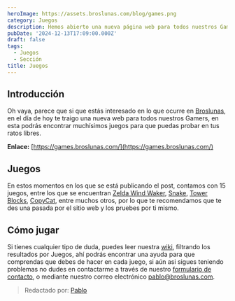 ```yaml
---
heroImage: https://assets.broslunas.com/blog/games.png
category: Juegos
description: Hemos abierto una nueva página web para todos nuestros Gamers
pubDate: '2024-12-13T17:09:00.000Z'
draft: false
tags:
  - Juegos
  - Sección
title: Juegos
---
```

## Introducción
Oh vaya, parece que si que estás interesado en lo que ocurre en [Broslunas](https://broslunas.com), en el día de hoy te traigo una nueva web para todos nuestros Gamers, en esta podrás encontrar muchísimos juegos para que puedas probar en tus ratos libres.

**Enlace:** [https://games.broslunas.com/](https://games.broslunas.com/)

## Juegos
En estos momentos en los que se está publicando el post, contamos con 15 juegos, entre los que se encuentran [Zelda Wind Waker](https://zelda.broslunas.com), [Snake](https://games.broslunas.com/01-snake/), [Tower Blocks](https://games.broslunas.com/11-towerblocks), [CopyCat](https://games.broslunas.com/09-copycat/), entre muchos otros, por lo que te recomendamos que te des una pasada por el sitio web y los pruebes por ti mismo.

## Cómo jugar
Si tienes cualquier tipo de duda, puedes leer nuestra [wiki](https://broslunas.com/wiki/), filtrando los resultados por Juegos, ahí podrás encontrar una ayuda para que comprendas que debes de hacer en cada juego, si aún asi sigues teniendo problemas no dudes en contactarme a través de nuestro [formulario de contacto](https://broslunas.com/contacto/), o mediante nuestro correo electrónico [pablo@broslunas.com](mailto:pablo@broslunas.com).

> Redactado por: [Pablo](mailto:pablo@broslunas.com)